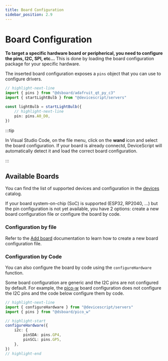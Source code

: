 ```yaml
---
title: Board Configuration
sidebar_position: 2.9
---
```


# Board Configuration

**To target a specific hardware board or peripherical,
you need to configure the pins, I2C, SPI, etc...** This is done by loading the
board configuration package for your specific hardware.

The inserted board configuration exposes a `pins` object that you can use to
configure drivers.

```ts
// highlight-next-line
import { pins } from "@dsboard/adafruit_qt_py_c3"
import { startLightBulb } from "@devicescript/servers"

const lightBulb = startLightBulb({
    // highlight-next-line
    pin: pins.A0_D0,
})
```

:::tip

In Visual Studio Code, on the file menu, click on the **wand** icon and select the board configuration.
If your board is already connectd, DeviceScript will automatically detect it and
load the correct board configuration.

:::

## Available Boards

You can find the list of supported devices and configuration in
the [devices](/devices) catalog.

If your board system-on-chip (SoC) is supported (ESP32, RP2040, ...) but the pin configuration
is not yet available, you have 2 options: create a new board configuration file
or configure the board by code.

### Configuration by file

Refer to the [Add board](/devices/add-board) documentation to learn
how to create a new board configuration file.

### Configuration by Code

You can also configure the board by code using the `configureHardware` function.

Some board configuration are generic and the I2C pins are not configured by default.
For example, the [pico-w](/devices/rp2040/pico-w) board configuration does not configure
the I2C pins and the code below configure them by code.

```ts
// highlight-next-line
import { configureHardware } from "@devicescript/servers"
import { pins } from "@dsboard/pico_w"

// highlight-start
configureHardware({
    i2c: {
        pinSDA: pins.GP4,
        pinSCL: pins.GP5,
    },
})
// highlight-end
```
